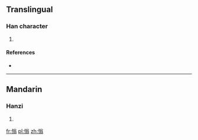 ==Translingual==

===Han character===
{{Han char|rn=61|rad=心|as=10|sn=13|four=|canj=心金戈一 (PCIM)|ids=⿰[[忄]][[翁]]}}

# {{defn|Han|sort=心10}}

====References====
* {{Han ref|kx=0397.190|dkj=11041|dj=0736.120|hdz=42338.060|uh=6143|ud=24899}}

----

==Mandarin==

===Hanzi===
{{cmn-hanzi|pin=[[yǎng]] ([[yang3]])|wg=yang<sup>3</sup>}}

# {{defn|lang=cmn|sort=心10}}

[[fr:慃]]
[[pl:慃]]
[[zh:慃]]